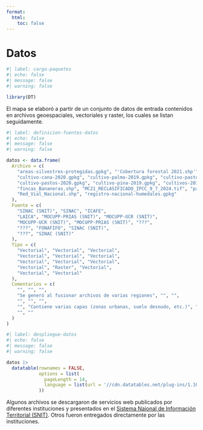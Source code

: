 ```yaml
---
format:
  html:
    toc: false
---
```


# Datos {.unnumbered}

```r
#| label: carga-paquetes
#| echo: false
#| message: false
#| warning: false

library(DT)
```

El mapa se elaboró a partir de un conjunto de datos de entrada contenidos en archivos geoespaciales, vectoriales y raster, los cuales se listan seguidamente.

```r
#| label: definicion-fuentes-datos
#| echo: false
#| message: false
#| warning: false

datos <- data.frame(
  Archivo = c(
    "areas-silvestres-protegidas.gpkg", "'Cobertura forestal 2021.shp'", "cultivo-cafe-2017-2018.gpkg",
    "cultivo-cana-2020.gpkg", "cultivo-palma-2019.gpkg", "cultivo-pastos-2019.gpkg", 
    "cultivo-pastos-2020.gpkg", "cultivo-pina-2019.gpkg", "cultivos-2017.gpkg",
    "fincas_Bananeras.shp", "MC21_RECLASIFICADO_IPCC_9_7_2024.tif", "patrimonio-natural-estado.gpkg", 
    "Red_Vial_Nacional.shp", "registro-nacional-humedales.gpkg"
  ),
  Fuente = c(
    "SINAC (SNIT)", "SINAC", "ICAFE",
    "LAICA", "MOCUPP-PRIAS (SNIT)", "MOCUPP-UCR (SNIT)",
    "MOCUPP-UCR (SNIT)", "MOCUPP-PRIAS (SNIT)", "???",
    "???", "FONAFIFO", "SINAC (SNIT)",
    "???", "SINAC (SNIT)"
  ),  
  Tipo = c(
    "Vectorial", "Vectorial", "Vectorial",
    "Vectorial", "Vectorial", "Vectorial",
    "Vectorial", "Vectorial", "Vectorial",
    "Vectorial", "Raster", "Vectorial",
    "Vectorial", "Vectorial"
  ),
  Comentarios = c(
    "", "", "",
    "Se generó al fusionar archivos de varias regiones", "", "",
    "", "", "",
    "", "Contiene varias capas (zonas urbanas, suelo desnudo, etc.)", "",
    "", ""
  )
)
```

```r
#| label: despliegue-datos
#| echo: false
#| message: false
#| warning: false

datos |>
  datatable(rownames = FALSE,
            options = list(
              pageLength = 14,
              language = list(url = '//cdn.datatables.net/plug-ins/1.10.11/i18n/Spanish.json')
            ))
```

Algunos archivos se descargaron de servicios web publicados por diferentes instituciones y presentados en el [Sistema Naional de Información Territorial (SNIT)](https://www.snitcr.go.cr/). Otros fueron entregados directamente por las instituciones.